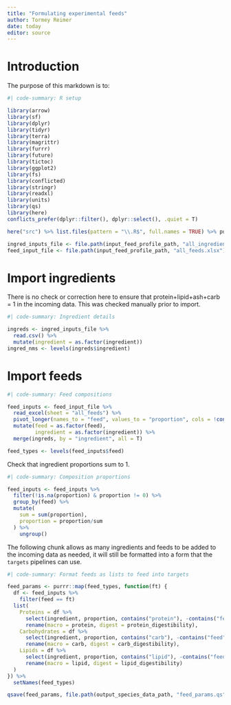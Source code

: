 ```yaml
---
title: "Formulating experimental feeds"
author: Tormey Reimer
date: today
editor: source
---
```


# Introduction

The purpose of this markdown is to:

```r
#| code-summary: R setup

library(arrow)
library(sf)
library(dplyr)
library(tidyr)
library(terra)
library(magrittr)
library(furrr)
library(future)
library(tictoc)
library(ggplot2)
library(fs)
library(conflicted)
library(stringr)
library(readxl)
library(units)
library(qs)
library(here)
conflicts_prefer(dplyr::filter(), dplyr::select(), .quiet = T)

here("src") %>% list.files(pattern = "\\.R$", full.names = TRUE) %>% purrr::walk(source)

ingred_inputs_file <- file.path(input_feed_profile_path, "all_ingredients.csv")
feed_input_file <- file.path(input_feed_profile_path, "all_feeds.xlsx")
```

# Import ingredients

There is no check or correction here to ensure that protein+lipid+ash+carb = 1 in the incoming data. This was checked manually prior to import. 

``` r
#| code-summary: Ingredient details

ingreds <- ingred_inputs_file %>% 
  read.csv() %>% 
  mutate(ingredient = as.factor(ingredient))
ingred_nms <- levels(ingreds$ingredient)
```

# Import feeds

``` r
#| code-summary: Feed compositions

feed_inputs <- feed_input_file %>% 
  read_excel(sheet = "all_feeds") %>% 
  pivot_longer(names_to = "feed", values_to = "proportion", cols = !contains(c("ingredient", "category"))) %>% 
  mutate(feed = as.factor(feed),
         ingredient = as.factor(ingredient)) %>% 
  merge(ingreds, by = "ingredient", all = T)

feed_types <- levels(feed_inputs$feed)
```

Check that ingredient proportions sum to 1.

```r
#| code-summary: Composition proportions

feed_inputs <- feed_inputs %>% 
  filter(!is.na(proportion) & proportion != 0) %>% 
  group_by(feed) %>% 
  mutate(
    sum = sum(proportion),
    proportion = proportion/sum
  ) %>% 
    ungroup()
```

The following chunk allows as many ingredients and feeds to be added to the incoming data as needed, it will still be formatted into a form that the `targets` pipelines can use. 

```r
#| code-summary: Format feeds as lists to feed into targets

feed_params <- purrr::map(feed_types, function(ft) {
  df <- feed_inputs %>% 
    filter(feed == ft) 
  list(
    Proteins = df %>% 
      select(ingredient, proportion, contains("protein"), -contains("feed")) %>%
      rename(macro = protein, digest = protein_digestibility),
    Carbohydrates = df %>% 
      select(ingredient, proportion, contains("carb"), -contains("feed")) %>%
      rename(macro = carb, digest = carb_digestibility),
    Lipids = df %>% 
      select(ingredient, proportion, contains("lipid"), -contains("feed")) %>%
      rename(macro = lipid, digest = lipid_digestibility)
  )
}) %>% 
  setNames(feed_types)
```

```r
qsave(feed_params, file.path(output_species_data_path, "feed_params.qs"))
```

